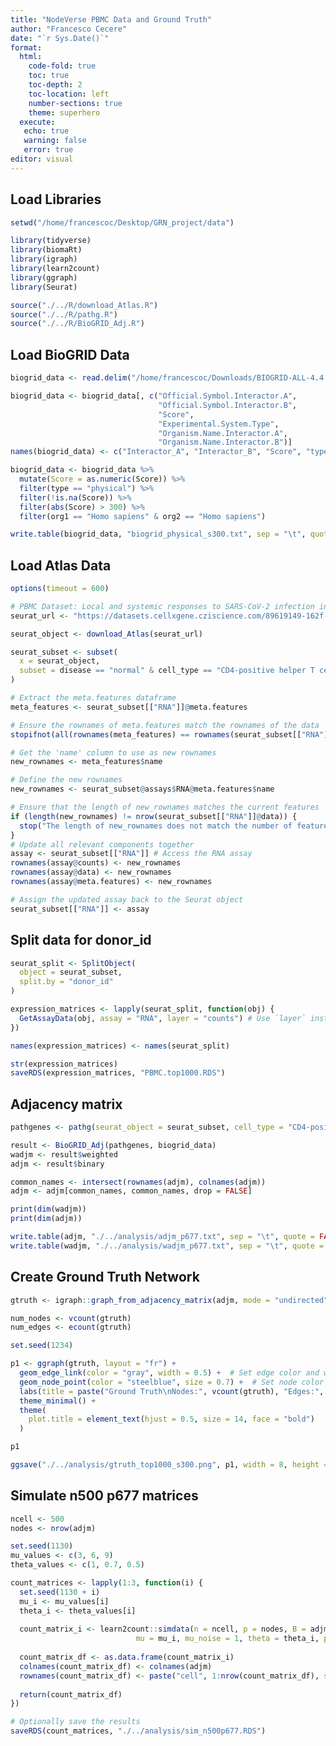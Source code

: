 ```yaml
---
title: "NodeVerse PBMC Data and Ground Truth"
author: "Francesco Cecere"
date: "`r Sys.Date()`"
format: 
  html:
    code-fold: true
    toc: true
    toc-depth: 2
    toc-location: left
    number-sections: true
    theme: superhero
  execute:
   echo: true
   warning: false
   error: true
editor: visual
---
```


## Load Libraries

```r
setwd("/home/francescoc/Desktop/GRN_project/data")

library(tidyverse)
library(biomaRt)
library(igraph)
library(learn2count)
library(ggraph)
library(Seurat)

source("./../R/download_Atlas.R")
source("./../R/pathg.R")
source("./../R/BioGRID_Adj.R")
```

## Load BioGRID Data

```r
biogrid_data <- read.delim("/home/francescoc/Downloads/BIOGRID-ALL-4.4.241.tab3.txt", header = TRUE, stringsAsFactors = FALSE)

biogrid_data <- biogrid_data[, c("Official.Symbol.Interactor.A", 
                                 "Official.Symbol.Interactor.B", 
                                 "Score",
                                 "Experimental.System.Type",
                                 "Organism.Name.Interactor.A",
                                 "Organism.Name.Interactor.B")]
names(biogrid_data) <- c("Interactor_A", "Interactor_B", "Score", "type", "org1", "org2")

biogrid_data <- biogrid_data %>%
  mutate(Score = as.numeric(Score)) %>%
  filter(type == "physical") %>%       
  filter(!is.na(Score)) %>%            
  filter(abs(Score) > 300) %>%
  filter(org1 == "Homo sapiens" & org2 == "Homo sapiens")

write.table(biogrid_data, "biogrid_physical_s300.txt", sep = "\t", quote = FALSE, col.names = TRUE, row.names = TRUE)
```

## Load Atlas Data

```r
options(timeout = 600)

# PBMC Dataset: Local and systemic responses to SARS-CoV-2 infection in children and adults
seurat_url <- "https://datasets.cellxgene.cziscience.com/89619149-162f-4839-8e97-24735924417c.rds"

seurat_object <- download_Atlas(seurat_url)

seurat_subset <- subset(
  x = seurat_object,
  subset = disease == "normal" & cell_type == "CD4-positive helper T cell" & donor_id %in% c("AN6", "AN9", "NP18")
)

```

```r
# Extract the meta.features dataframe
meta_features <- seurat_subset[["RNA"]]@meta.features

# Ensure the rownames of meta.features match the rownames of the data
stopifnot(all(rownames(meta_features) == rownames(seurat_subset[["RNA"]]@data)))

# Get the 'name' column to use as new rownames
new_rownames <- meta_features$name

# Define the new rownames
new_rownames <- seurat_subset@assays$RNA@meta.features$name

# Ensure that the length of new_rownames matches the current features
if (length(new_rownames) != nrow(seurat_subset[["RNA"]]@data)) {
  stop("The length of new_rownames does not match the number of features.")
}
# Update all relevant components together
assay <- seurat_subset[["RNA"]] # Access the RNA assay
rownames(assay@counts) <- new_rownames
rownames(assay@data) <- new_rownames
rownames(assay@meta.features) <- new_rownames

# Assign the updated assay back to the Seurat object
seurat_subset[["RNA"]] <- assay

```

## Split data for donor_id

```r
seurat_split <- SplitObject(
  object = seurat_subset,
  split.by = "donor_id"
)

expression_matrices <- lapply(seurat_split, function(obj) {
  GetAssayData(obj, assay = "RNA", layer = "counts") # Use `layer` instead of `slot`
})

names(expression_matrices) <- names(seurat_split)

str(expression_matrices)
saveRDS(expression_matrices, "PBMC.top1000.RDS")

```

## Adjacency matrix


```r

pathgenes <- pathg(seurat_object = seurat_subset, cell_type = "CD4-positive helper T cell", top_n = 1000)

result <- BioGRID_Adj(pathgenes, biogrid_data)
wadjm <- result$weighted
adjm <- result$binary

common_names <- intersect(rownames(adjm), colnames(adjm))
adjm <- adjm[common_names, common_names, drop = FALSE]

print(dim(wadjm))
print(dim(adjm))

write.table(adjm, "./../analysis/adjm_p677.txt", sep = "\t", quote = FALSE, col.names = TRUE, row.names = TRUE)
write.table(wadjm, "./../analysis/wadjm_p677.txt", sep = "\t", quote = FALSE, col.names = TRUE, row.names = TRUE)

```

## Create Ground Truth Network

```r
gtruth <- igraph::graph_from_adjacency_matrix(adjm, mode = "undirected", diag = FALSE)

num_nodes <- vcount(gtruth)
num_edges <- ecount(gtruth)

set.seed(1234)

p1 <- ggraph(gtruth, layout = "fr") + 
  geom_edge_link(color = "gray", width = 0.5) +  # Set edge color and width
  geom_node_point(color = "steelblue", size = 0.7) +  # Set node color and size
  labs(title = paste("Ground Truth\nNodes:", vcount(gtruth), "Edges:", ecount(gtruth))) +
  theme_minimal() +
  theme(
    plot.title = element_text(hjust = 0.5, size = 14, face = "bold")
  )

p1

ggsave("./../analysis/gtruth_top1000_s300.png", p1, width = 8, height = 6, dpi = 300, bg = "white")
```

## Simulate n500 p677 matrices


```r
ncell <- 500
nodes <- nrow(adjm)

set.seed(1130)
mu_values <- c(3, 6, 9)
theta_values <- c(1, 0.7, 0.5)

count_matrices <- lapply(1:3, function(i) {
  set.seed(1130 + i)
  mu_i <- mu_values[i]
  theta_i <- theta_values[i]
  
  count_matrix_i <- learn2count::simdata(n = ncell, p = nodes, B = adjm, family = "ZINB", 
                            mu = mu_i, mu_noise = 1, theta = theta_i, pi = 0.2)
  
  count_matrix_df <- as.data.frame(count_matrix_i)
  colnames(count_matrix_df) <- colnames(adjm)
  rownames(count_matrix_df) <- paste("cell", 1:nrow(count_matrix_df), sep = "")
  
  return(count_matrix_df)
})

# Optionally save the results
saveRDS(count_matrices, "./../analysis/sim_n500p677.RDS")

```


